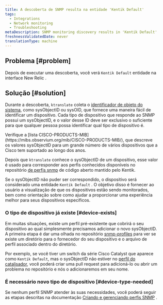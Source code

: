 ```yaml
---
title: A descoberta de SNMP resulta na entidade 'Kentik Default'
tags:
  - Integrations
  - Network monitoring
  - Troubleshooting
metaDescription: SNMP monitoring discovery results in 'Kentik Default' entities in the New Relic UI.
freshnessValidatedDate: never
translationType: machine
---
```


## Problema [#problem]

Depois de executar uma descoberta, você verá `Kentik Default` entidade na interface New Relic .

## Solução [#solution]

Durante a descoberta, `ktranslate` coleta o [identificador de objeto do sistema](http://oid-info.com/get/1.3.6.1.2.1.1.2), como sysObjectID ou sysOID, que fornece uma maneira fácil de identificar um dispositivo. Cada tipo de dispositivo que responde ao SNMP possui um sysObjectID, e o valor desse ID deve ser exclusivo o suficiente para que qualquer pessoa possa identificar qual tipo de dispositivo é.

<Callout variant="tip">
  Verifique a [lista CISCO-PRODUCTS-MIB](https://mibs.observium.org/mib/CISCO-PRODUCTS-MIB/), que descreve os valores sysObjectID para um grande número de vários dispositivos que a Cisco tem suportado ao longo dos anos.
</Callout>

Depois que `ktranslate` conhece o sysObjectID de um dispositivo, esse valor é usado para corresponder aos perfis conhecidos disponíveis no repositório [de perfis snmp](https://github.com/kentik/snmp-profiles) de código aberto mantido pelo Kentik.

Se o sysObjectID não puder ser correspondido, o dispositivo será considerado uma entidade `Kentik Default` . O objetivo disso é fornecer ao usuário a visualização de que os dispositivos estão sendo monitorados, bem como orientação sobre como ajudar a proporcionar uma experiência melhor para seus dispositivos específicos.

### O tipo de dispositivo já existe [#device-exists]

Em muitas situações, existe um perfil pré-existente que cobrirá o seu dispositivo ao qual simplesmente precisamos adicionar o novo sysObjectID. A primeira etapa é dar uma olhada no repositório [snmp-profiles](https://github.com/kentik/snmp-profiles/tree/main/profiles/kentik_snmp) para ver se existe um diretório para o fornecedor do seu dispositivo e o arquivo de perfil associado dentro do diretório.

Por exemplo, se você tiver um switch da série Cisco Catalyst que aparece como `Kentik Default`, mas o sysObjectID não estiver no [perfil do catalisador](https://github.com/kentik/snmp-profiles/blob/main/profiles/kentik_snmp/cisco/cisco-catalyst.yml), você poderá criar uma pull request para adicioná-lo ou abrir um problema no repositório e nós o adicionaremos em seu nome.

### É necessário novo tipo de dispositivo [#device-type-needed]

Se nenhum perfil SNMP atender às suas necessidades, você poderá seguir as etapas descritas na documentação [Criando e gerenciando perfis SNMP](/docs/network-performance-monitoring/advanced/snmp-profiles) .
